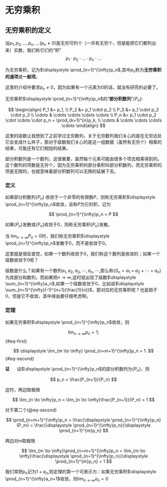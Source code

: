 # 无穷乘积
## 无穷乘积的定义
设$\displaystyle p_1,p_2,...,p_n,..,(p_n\neq0)$是无穷可列个（一共有无穷个，但是能把它们都列出来）实数，我们称它们的“积”
$$
p_1 \cdot p_2 \cdot \ldots \cdot p_n \cdot \ldots
$$

为无穷乘积，记为$\displaystyle \prod_{n=1}^{\infty}p_n$,其中$p_n$称为**无穷乘积的通项**或**一般项**。

::: {.callout-tip}
这里的介绍中要求$\displaystyle p_n\neq0$，因为如果有一个元素为0的话，就没有研究的必要了。
:::

无穷乘积$\displaystyle \prod_{n=1}^{\infty}p_n$的“**部分积数列**”$\{P_n\}$:

$$
\begin{align}
P_1 &= p_1,  \\
P_2 &= p_1 \cdot p_2 \\
P_3 &= p_1 \cdot p_2 \cdot p_3 \\ 
\cdots & \cdots \cdots \cdots \cdots  \\
P_n &= p_1 \cdot p_2 \cdot \cdots \cdot p_n = \prod_{k=1}^{n}p_k, \\
\cdots & \cdots \cdots \cdots \cdots
\end{align}
$$

这里的级数让我想到了之前学过无穷数列，关于无穷数列我们关心的是在无穷远处它会变成什么样子，那对于级数我们关心的是这一组数据（虽然有无穷个）相乘的结果，可能还有它们相加的结果。

部分积数列是一个数列，这很重要，虽然每个元素可能由很多个项去相乘得到的。这个数列的项数是无穷个，因为无穷乘积的部分乘积叫部分积数列，而无穷乘积的项是无限的，也就意味着部分积数列可以无限的延展下去。

### 定义
::: {#def-无穷乘积收敛与发散}
如果部分积数列$\displaystyle \{P_n\}$ 收敛于一个非零的有限数$\displaystyle P$，则称无穷乘积$\displaystyle \prod_{n=1}^{\infty}p_n$收敛，且称$\displaystyle P$为它的积，记为

$$
\prod_{n=1}^{\infty}p_n = P 
$$

如果$\displaystyle \{P_n\}$发散或$\displaystyle \{P_n\}$收敛于0，则称无穷乘积$\displaystyle \{P_n\}$发散。

:::

::: {.callout-warning}
当 $\displaystyle \lim_{n \to \infty} P_n = 0$时，我们称无穷乘积$\displaystyle \prod_{n=1}^{\infty}p_n$发散于0，而不是收敛于0。
:::


这里就是很反直觉，如果一个数列收敛于0，我们称这个数列是收敛的；如果一个级数收敛于0呢？

级数是什么？如果有一个数列$\displaystyle a_1,a_2,a_3,\cdots,a_n,\cdots$,那么称$\displaystyle \{S_n=a_1+a_2+\cdots+a_n\}$为其部分和数列，而如果把$\displaystyle n \rightarrow \infty$,这时就出现了级数$\displaystyle \sum_{n=1}^{\infty}a_n$,如果一个级数收敛于0，比如说$\displaystyle \sum_{n=1}^{\infty}(-1)^{n+1}(\frac{1}{n})$，那对应的无穷乘积呢？也是趋于0，但是它不收敛，其中缘由要仔细考虑啊。


### 定理

::: {#thm-无穷乘积收敛对应的数项情况}

如果无穷乘积$\displaystyle \prod_{n=1}^{\infty}p_n$收敛，则

$$
\displaystyle \lim_{n \to \infty}p_n = 1;
$$ {#eq-first}

$$
\displaystyle \lim_{m \to \infty} \prod_{n=m+1}^{\infty}p_n = 1.
$$ {#eq-second}

:::

**证** &nbsp;&nbsp;&nbsp;&nbsp;&nbsp;设$\displaystyle \prod_{n=1}^{\infty}p_n$的部分积数列为$\displaystyle \{P_n\}$，则

$$
p_n = \frac{P_{n+1}}{P_n}
$$

这时，两边取极限

$$
\lim_{n \to \infty}p_n = \lim_{n \to \infty}\frac{P_{n+1}}{P_n} = 1
$$

对于第二个(@eq-second)

$$
\prod_{n=m+1}^{\infty}p_n = \frac{\displaystyle \prod_{n=1}^{\infty}p_n}{P_m} = \frac{\displaystyle \prod_{n=1}^{\infty}p_n}{\displaystyle \prod_{n=1}^{m}p_n}
$$

两边对$\displaystyle m$取极限

$$
\lim_{m \to \infty}\prod_{n=m+1}^{\infty}p_n = \lim_{m \to \infty}\frac{\displaystyle \prod_{n=1}^{\infty}p_n}{\displaystyle \prod_{n=1}^{m}p_n} = 1
$$

::: {.callout-note}
我们常把$\displaystyle p_n$记为$\displaystyle 1+a_n$,则定理的第一个可表示为：如果无穷乘积$\displaystyle \prod_{n=1}^{\infty}a_n+1$收敛，则$\displaystyle \lim_{n \to \infty}a_n = 0$
:::

